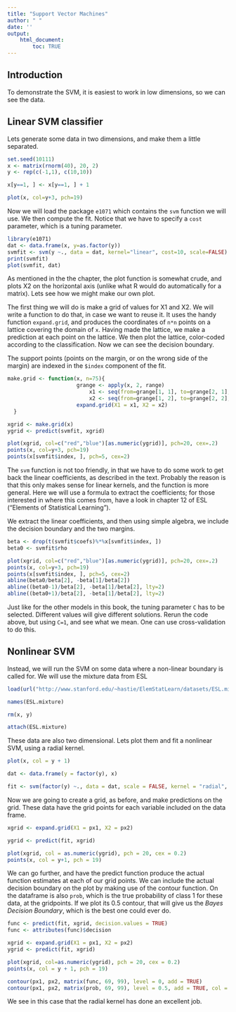 ```yaml
---
title: "Support Vector Machines"
author: " "
date: ''
output:
    html_document:
        toc: TRUE
---
```


\newpage

## Introduction 

To demonstrate the SVM, it is easiest to work in low dimensions, so we can see the data.

## Linear SVM classifier

Lets generate some data in two dimensions, and make them a little separated.
```r
set.seed(10111)
x <- matrix(rnorm(40), 20, 2)
y <- rep(c(-1,1), c(10,10))

x[y==1, ] <- x[y==1, ] + 1

plot(x, col=y+3, pch=19)
```

Now we will load the package `e1071` which contains the `svm` function we will use. We then compute the fit. Notice that we have to specify a `cost` parameter, which is a tuning parameter. 

```r
library(e1071)
dat <- data.frame(x, y=as.factor(y))
svmfit <- svm(y ~., data = dat, kernel="linear", cost=10, scale=FALSE)
print(svmfit)
plot(svmfit, dat)
```

As mentioned in the the chapter, the plot function is somewhat crude, and plots X2 on the horizontal axis (unlike what R would do automatically for a matrix). Lets see how we might make our own plot.

The first thing we will do is make a grid of values for X1 and X2. We will write a function to do that,
in case we want to reuse it. It uses the handy function `expand.grid`, and produces the coordinates of `n*n` points on a lattice covering the domain of `x`. Having made the lattice, we make a prediction at each point on the lattice. We then plot the lattice, color-coded according to the classification. Now we can see the decision boundary.

The support points (points on the margin, or on the wrong side of the margin) are indexed in the `$index` component of the fit.

```r
make.grid <- function(x, n=75){
                      grange <- apply(x, 2, range)
                          x1 <- seq(from=grange[1, 1], to=grange[2, 1], length=n)
                          x2 <- seq(from=grange[1, 2], to=grange[2, 2], length=n)
                      expand.grid(X1 = x1, X2 = x2)
  }

xgrid <- make.grid(x)
ygrid <- predict(svmfit, xgrid)

plot(xgrid, col=c("red","blue")[as.numeric(ygrid)], pch=20, cex=.2)
points(x, col=y+3, pch=19)
points(x[svmfit$index, ], pch=5, cex=2)
```

The `svm` function is not too friendly, in that we have to do some work to get back the linear coefficients, as described in the text. Probably the reason is that this only makes sense for linear kernels, and the function is more general. Here we will use a formula to extract the coefficients; for those interested in where this comes from, have a look in chapter 12 of ESL ("Elements of Statistical Learning").

We extract the linear coefficients, and then using simple algebra, we include the decision boundary and the two margins.

```r
beta <- drop(t(svmfit$coefs)%*%x[svmfit$index, ])
beta0 <- svmfit$rho

plot(xgrid, col=c("red","blue")[as.numeric(ygrid)], pch=20, cex=.2)
points(x, col=y+3, pch=19)
points(x[svmfit$index, ], pch=5, cex=2)
abline(beta0/beta[2], -beta[1]/beta[2])
abline((beta0-1)/beta[2], -beta[1]/beta[2], lty=2)
abline((beta0+1)/beta[2], -beta[1]/beta[2], lty=2)
```

Just like for the other models in this book, the tuning parameter `C` has to be selected.
Different values will give different solutions. Rerun the code above, but using `C=1`, and see what we mean. One can use cross-validation to do this.


## Nonlinear SVM
 
Instead, we will run the SVM on some data where a non-linear boundary is called for. We will use the mixture data from ESL

```r
load(url("http://www.stanford.edu/~hastie/ElemStatLearn/datasets/ESL.mixture.rda"))

names(ESL.mixture)

rm(x, y)

attach(ESL.mixture)
```

These data are also two dimensional. Lets plot them and fit a nonlinear SVM, using a radial kernel.

```r
plot(x, col = y + 1)

dat <- data.frame(y = factor(y), x)

fit <- svm(factor(y) ~., data = dat, scale = FALSE, kernel = "radial", cost = 5)
```

Now we are going to create a grid, as before, and make predictions on the grid.
These data have the grid points for each variable included on the data frame.

```r
xgrid <- expand.grid(X1 = px1, X2 = px2)

ygrid <- predict(fit, xgrid)

plot(xgrid, col = as.numeric(ygrid), pch = 20, cex = 0.2)
points(x, col = y+1, pch = 19)
```

We can go further, and have the predict function produce the actual function estimates at each of our grid points. We can include the actual decision boundary on the plot by making use of the contour function. On the dataframe is also `prob`, which is the true probability of class 1 for these data, at the gridpoints. If we plot its 0.5 contour, that will give us the _Bayes Decision Boundary_, which is the best one could ever do.

```r
func <- predict(fit, xgrid, decision.values = TRUE)
func <- attributes(func)$decision

xgrid <- expand.grid(X1 = px1, X2 = px2)
ygrid <- predict(fit, xgrid)

plot(xgrid, col=as.numeric(ygrid), pch = 20, cex = 0.2)
points(x, col = y + 1, pch = 19)

contour(px1, px2, matrix(func, 69, 99), level = 0, add = TRUE)
contour(px1, px2, matrix(prob, 69, 99), level = 0.5, add = TRUE, col = "blue", lwd = 2)
```

We see in this case that the radial kernel has done an excellent job.